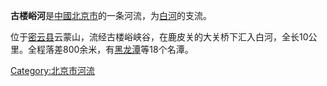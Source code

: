 {{Unreferenced|time=2022-01-21T02:53:31+00:00}}
'''古楼峪河'''是[[中國|中國]][[北京市|北京市]]的一条河流，为[[白河_(潮白河)|白河]]的支流。

位于[[密云县|密云县]]云蒙山，流经古楼峪峡谷，在鹿皮关的大关桥下汇入白河，全长10公里。全程落差800余米，有[[黑龙潭|黑龙潭]]等18个名潭。

[[Category:北京市河流|Category:北京市河流]]